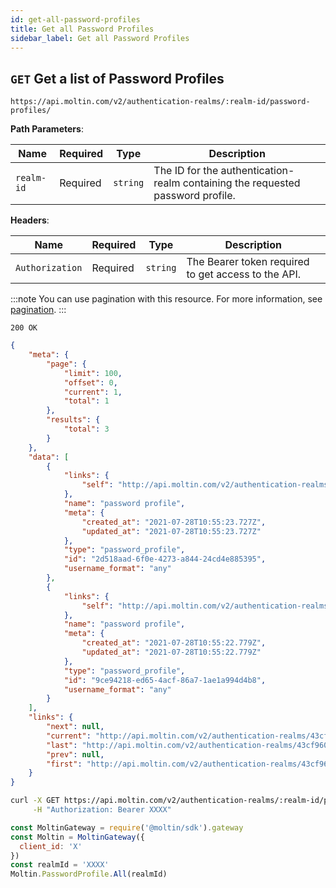 ```yaml
---
id: get-all-password-profiles
title: Get all Password Profiles
sidebar_label: Get all Password Profiles
---
```



## `GET` Get a list of Password Profiles

```http
https://api.moltin.com/v2/authentication-realms/:realm-id/password-profiles/
```

<!--DOCUSAURUS_CODE_TABS-->

<!-- Request -->

**Path Parameters**:

| Name | Required | Type | Description |
| --- | --- | --- | --- |
| `realm-id` | Required | `string` | The ID for the authentication-realm containing the requested password profile. |

**Headers**:

| Name | Required | Type | Description |
| --- | --- | --- | --- |
| `Authorization` | Required | `string` | The Bearer token required to get access to the API. |

:::note
You can use pagination with this resource. For more information, see [pagination](../../basics/pagination.md).
:::


<!-- Response -->

`200 OK`


```json
{
    "meta": {
        "page": {
            "limit": 100,
            "offset": 0,
            "current": 1,
            "total": 1
        },
        "results": {
            "total": 3
        }
    },
    "data": [
        {
            "links": {
                "self": "http://api.moltin.com/v2/authentication-realms/43cf9609-de15-4118-bf0e-66707d29adca/password-profiles/2d518aad-6f0e-4273-a844-24cd4e885395"
            },
            "name": "password profile",
            "meta": {
                "created_at": "2021-07-28T10:55:23.727Z",
                "updated_at": "2021-07-28T10:55:23.727Z"
            },
            "type": "password_profile",
            "id": "2d518aad-6f0e-4273-a844-24cd4e885395",
            "username_format": "any"
        },
        {
            "links": {
                "self": "http://api.moltin.com/v2/authentication-realms/43cf9609-de15-4118-bf0e-66707d29adca/password-profiles/9ce94218-ed65-4acf-86a7-1ae1a994d4b8"
            },
            "name": "password profile",
            "meta": {
                "created_at": "2021-07-28T10:55:22.779Z",
                "updated_at": "2021-07-28T10:55:22.779Z"
            },
            "type": "password_profile",
            "id": "9ce94218-ed65-4acf-86a7-1ae1a994d4b8",
            "username_format": "any"
        }
    ],
    "links": {
        "next": null,
        "current": "http://api.moltin.com/v2/authentication-realms/43cf9609-de15-4118-bf0e-66707d29adca/password-profiles/?page%5Blimit%5D=100&page%5Boffset%5D=0",
        "last": "http://api.moltin.com/v2/authentication-realms/43cf9609-de15-4118-bf0e-66707d29adca/password-profiles/?page%5Blimit%5D=100&page%5Boffset%5D=0",
        "prev": null,
        "first": "http://api.moltin.com/v2/authentication-realms/43cf9609-de15-4118-bf0e-66707d29adca/password-profiles/?page%5Blimit%5D=100&page%5Boffset%5D=0"
    }
}
```

<!--END_DOCUSAURUS_CODE_TABS-->

<!--DOCUSAURUS_CODE_TABS-->

<!--cURL-->

```bash
curl -X GET https://api.moltin.com/v2/authentication-realms/:realm-id/password-profiles/ \
     -H "Authorization: Bearer XXXX"
```

<!--JavaScript SDK-->

```javascript
const MoltinGateway = require('@moltin/sdk').gateway
const Moltin = MoltinGateway({
  client_id: 'X'
})
const realmId = 'XXXX'
Moltin.PasswordProfile.All(realmId)
```

<!--END_DOCUSAURUS_CODE_TABS-->
